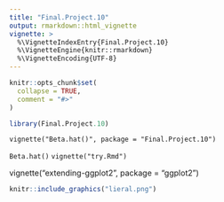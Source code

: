 ```yaml
---
title: "Final.Project.10"
output: rmarkdown::html_vignette
vignette: >
  %\VignetteIndexEntry{Final.Project.10}
  %\VignetteEngine{knitr::rmarkdown}
  %\VignetteEncoding{UTF-8}
---
```


```r
knitr::opts_chunk$set(
  collapse = TRUE,
  comment = "#>"
)
```

```r
library(Final.Project.10)
```

`vignette("Beta.hat()", package = "Final.Project.10")`


`Beta.hat()`
`vignette("try.Rmd")`


vignette("extending-ggplot2", package = "ggplot2")
```r
knitr::include_graphics("lieral.png")
```
